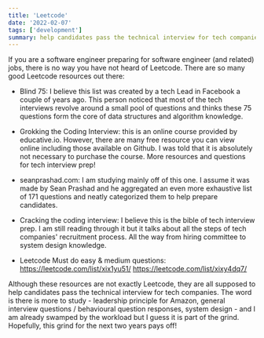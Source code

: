 ```yaml
---
title: 'Leetcode'
date: '2022-02-07'
tags: ['development']
summary: help candidates pass the technical interview for tech companies
---
```


If you are a software engineer preparing for software engineer (and related) jobs, there is no way you have not heard of Leetcode. There are so many good Leetcode resources out there:  

- Blind 75: I believe this list was created by a tech Lead in Facebook a couple of years ago. This person noticed that most of the tech interviews revolve around a small pool of questions and thinks these 75 questions form the core of data structures and algorithm knowledge.

- Grokking the Coding Interview: this is an online course provided by educative.io. However, there are many free resource you can view online including those available on Github. I was told that it is absolutely not necessary to purchase the course. More resources and questions for tech interview prep!

- seanprashad.com: I am studying mainly off of this one. I assume it was made by Sean Prashad and he aggregated an even more exhaustive list of 171 questions and neatly categorized them to help prepare candidates.

- Cracking the coding interview: I believe this is the bible of tech interview prep. I am still reading through it but it talks about all the steps of tech companies' recruitment process. All the way from hiring committee to system design knowledge.

- Leetcode Must do easy & medium questions: https://leetcode.com/list/xix1yu51/ https://leetcode.com/list/xixy4dq7/

Although these resources are not exactly Leetcode, they are all supposed to help candidates pass the technical interview for tech companies. The word is there is more to study - leadership principle for Amazon, general interview questions / behavioural question responses, system design - and I am already swamped by the workload but I guess it is part of the grind. Hopefully, this grind for the next two years pays off!